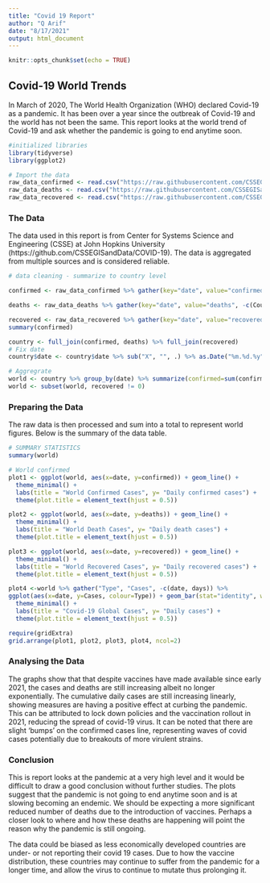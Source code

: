 ```yaml
---
title: "Covid 19 Report"
author: "Q Arif"
date: "8/17/2021"
output: html_document
---
```


```r
knitr::opts_chunk$set(echo = TRUE)
```

## Covid-19 World Trends 

In March of 2020, The World Health Organization (WHO) declared Covid-19 as a pandemic. It has been over a year since the outbreak of Covid-19 and the world has not been the same. This report looks at the world trend of Covid-19 and ask whether the pandemic is going to end anytime soon. 


```r
#initialized libraries
library(tidyverse)
library(ggplot2)

# Import the data
raw_data_confirmed <- read.csv("https://raw.githubusercontent.com/CSSEGISandData/COVID-19/master/csse_covid_19_data/csse_covid_19_time_series/time_series_covid19_confirmed_global.csv")
raw_data_deaths <- read.csv("https://raw.githubusercontent.com/CSSEGISandData/COVID-19/master/csse_covid_19_data/csse_covid_19_time_series/time_series_covid19_deaths_global.csv")
raw_data_recovered <- read.csv("https://raw.githubusercontent.com/CSSEGISandData/COVID-19/master/csse_covid_19_data/csse_covid_19_time_series/time_series_covid19_recovered_global.csv")

```
### The Data 

The data used in this report is from Center for Systems Science and Engineering (CSSE) at John Hopkins University (https://github.com/CSSEGISandData/COVID-19). The data is aggregated from multiple sources and is considered reliable. 


```r
# data cleaning - summarize to country level

confirmed <- raw_data_confirmed %>% gather(key="date", value="confirmed", -c(Country.Region, Province.State, Lat, Long)) %>% group_by(Country.Region, date) %>% summarize(confirmed=sum(confirmed))

deaths <- raw_data_deaths %>% gather(key="date", value="deaths", -c(Country.Region, Province.State, Lat, Long)) %>% group_by(Country.Region, date) %>% summarize(deaths=sum(deaths))

recovered <- raw_data_recovered %>% gather(key="date", value="recovered", -c(Country.Region, Province.State, Lat, Long)) %>% group_by(Country.Region, date) %>% summarize(recovered=sum(recovered))
summary(confirmed)

country <- full_join(confirmed, deaths) %>% full_join(recovered)
# Fix date 
country$date <- country$date %>% sub("X", "", .) %>% as.Date("%m.%d.%y")

# Aggregrate
world <- country %>% group_by(date) %>% summarize(confirmed=sum(confirmed), deaths=sum(deaths), recovered=sum(recovered))  %>% mutate(days = date - first(date) + 1)
world <- subset(world, recovered != 0)
```
### Preparing the Data
The raw data is then processed and sum into a total to represent world figures. Below is the summary of the data table. 

```r
# SUMMARY STATISTICS
summary(world)

```


```r

# World confirmed
plot1 <- ggplot(world, aes(x=date, y=confirmed)) + geom_line() +
  theme_minimal() +
  labs(title = "World Confirmed Cases", y= "Daily confirmed cases") +
  theme(plot.title = element_text(hjust = 0.5)) 

plot2 <- ggplot(world, aes(x=date, y=deaths)) + geom_line() +
  theme_minimal() +
  labs(title = "World Death Cases", y= "Daily death cases") +
  theme(plot.title = element_text(hjust = 0.5)) 

plot3 <- ggplot(world, aes(x=date, y=recovered)) + geom_line() +
  theme_minimal() +
  labs(title = "World Recovered Cases", y= "Daily recovered cases") +
  theme(plot.title = element_text(hjust = 0.5))

plot4 <-world %>% gather("Type", "Cases", -c(date, days)) %>%
ggplot(aes(x=date, y=Cases, colour=Type)) + geom_bar(stat="identity", width=0.5, fill= "white") +
  theme_minimal() +
  labs(title = "Covid-19 Global Cases", y= "Daily cases") +
  theme(plot.title = element_text(hjust = 0.5))

require(gridExtra)
grid.arrange(plot1, plot2, plot3, plot4, ncol=2)


```
### Analysing the Data

The graphs show that that despite vaccines have made available since early 2021, the cases and deaths are still increasing albeit no longer exponentially. The cumulative daily cases are still increasing linearly, showing measures are having a positive effect at curbing the pandemic. This can be attributed to lock down policies and the vaccination rollout in 2021, reducing the spread of covid-19 virus. It can be noted that there are slight 'bumps' on the confirmed cases line, representing waves of covid cases potentially due to breakouts of more virulent strains. 

### Conclusion

This is report looks at the pandemic at a very high level and it would be difficult to draw a good conclusion without further studies. The plots suggest that the pandemic is not going to end anytime soon and is at slowing becoming an endemic. We should be expecting a more significant reduced number of deaths due to the introduction of vaccines. Perhaps a closer look to where and how these deaths are happening will point the reason why the pandemic is still ongoing. 

The data could be biased as less economically developed countries are under- or not reporting their covid 19 cases. Due to how the vaccine distribution, these countries may continue to suffer from the pandemic for a longer time, and allow the virus to continue to mutate thus prolonging it. 
